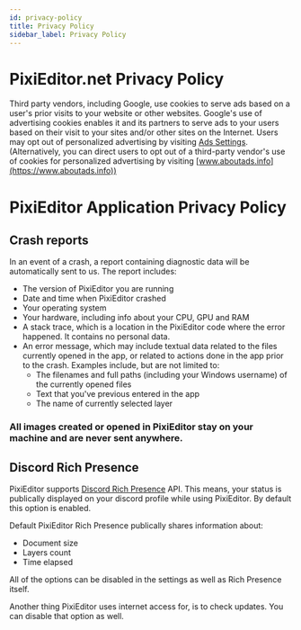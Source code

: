 ```yaml
---
id: privacy-policy
title: Privacy Policy
sidebar_label: Privacy Policy
---
```


# PixiEditor.net Privacy Policy

Third party vendors, including Google, use cookies to serve ads based on a user's prior visits to your website or other websites.
Google's use of advertising cookies enables it and its partners to serve ads to your users based on their visit to your sites and/or other sites on the Internet.
Users may opt out of personalized advertising by visiting [Ads Settings](https://www.google.com/settings/ads). (Alternatively, you can direct users to opt out of a third-party vendor's use of cookies for personalized advertising by visiting [www.aboutads.info](https://www.aboutads.info))

# PixiEditor Application Privacy Policy

## Crash reports

In an event of a crash, a report containing diagnostic data will be automatically sent to us. The report includes:
- The version of PixiEditor you are running
- Date and time when PixiEditor crashed
- Your operating system
- Your hardware, including info about your CPU, GPU and RAM
- A stack trace, which is a location in the PixiEditor code where the error happened. It contains no personal data.
- An error message, which may include textual data related to the files currently opened in the app, or related to actions done in the app prior to the crash. Examples include, but are not limited to:
    - The filenames and full paths (including your Windows username) of the currently opened files
    - Text that you've previous entered in the app
    - The name of currently selected layer

### All images created or opened in PixiEditor stay on your machine and are never sent anywhere.

## Discord Rich Presence

PixiEditor supports [Discord Rich Presence](https://discordapp.com/developers/docs/rich-presence/how-to) API. This means, your status
is publically displayed on your discord profile while using PixiEditor. By default this option is enabled.

Default PixiEditor Rich Presence publically shares information about:
- Document size
- Layers count
- Time elapsed

All of the options can be disabled in the settings as well as Rich Presence itself.


Another thing PixiEditor uses internet access for, is to check updates. You can disable that option as well.